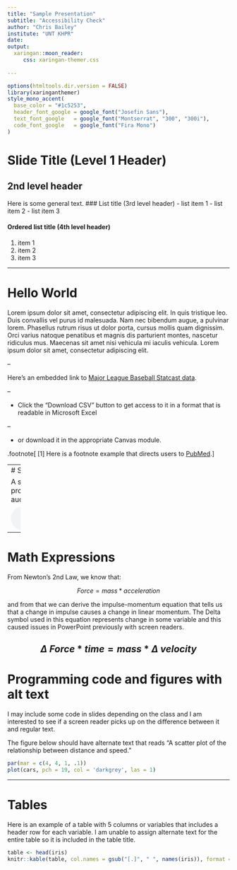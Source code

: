 ```yaml
---
title: "Sample Presentation"
subtitle: "Accessibility Check"
author: "Chris Bailey"
institute: "UNT KHPR"
date: 
output:
  xaringan::moon_reader:
     css: xaringan-themer.css
     
---
```


```r
options(htmltools.dir.version = FALSE)
library(xaringanthemer)
style_mono_accent(
  base_color = "#1c5253",
  header_font_google = google_font("Josefin Sans"),
  text_font_google   = google_font("Montserrat", "300", "300i"),
  code_font_google   = google_font("Fira Mono")
)

```


# Slide Title (Level 1 Header)
## 2nd level header
Here is some general text. 
### List title (3rd level header)
- list item 1
- list item 2
- list item 3

#### Ordered list title (4th level header)
1. item 1
2. item 2
3. item 3


---

# Hello World

Lorem ipsum dolor sit amet, consectetur adipiscing elit. In quis tristique leo. Duis convallis vel purus id malesuada. Nam nec bibendum augue, a pulvinar lorem. Phasellus rutrum risus ut dolor porta, cursus mollis quam dignissim. Orci varius natoque penatibus et magnis dis parturient montes, nascetur ridiculus mus. Maecenas sit amet nisi vehicula mi iaculis vehicula. Lorem ipsum dolor sit amet, consectetur adipiscing elit.


--

Here's an embedded link to [Major League Baseball Statcast data](https://baseballsavant.mlb.com/leaderboard/custom?year=2022&type=batter&filter=&sort=4&sortDir=desc&min=q&selections=xba,xslg,xwoba,xobp,xiso,exit_velocity_avg,launch_angle_avg,barrel_batted_rate,&chart=false&x=xba&y=xba&r=no&chartType=beeswarm).

--

- Click the "Download CSV" button to get access to it in a format that is readable in Microsoft Excel

--

- or download it in the appropriate Canvas module.

.footnote[
[1] Here is a footnote example that directs users to  [PubMed](https://pubmed.ncbi.nlm.nih.gov/).
]

---
# Slide with embedded audio

A script of what is said would also be provided, but I would like to know if the audio player controls are accessible.

<audio width="500" height="400"  controls>
  <source src="demoAudio.mp4" type="audio/mp4">
</audio> 


---

# Math Expressions

From Newton's 2nd Law, we know that: 



$${Force}=mass * acceleration$$

and from that we can derive the impulse-momentum equation that tells us that a change in impulse causes a change in linear momentum. The Delta symbol used in this equation represents change in some variable and this caused issues in PowerPoint previously with screen readers. 

$$\Delta\ Force* time = mass* \Delta\ velocity$$
---

# Programming code and figures with alt text

I may include some code in slides depending on the class and I am interested to see if a screen reader picks up on the difference between it and regular text. 

The figure below should have alternate text that reads "A scatter plot of the relationship between distance and speed."

```r
par(mar = c(4, 4, 1, .1))
plot(cars, pch = 19, col = 'darkgrey', las = 1)

```

---

# Tables

Here is an example of a table with 5 columns or variables that includes a header row for each variable. I am unable to assign alternate text for the entire table so it is included in the table title.

```r
table <- head(iris)
knitr::kable(table, col.names = gsub("[.]", " ", names(iris)), format = 'html', caption = "A table of sepal length, sepal width, petal length, petal width, and species.")
```


